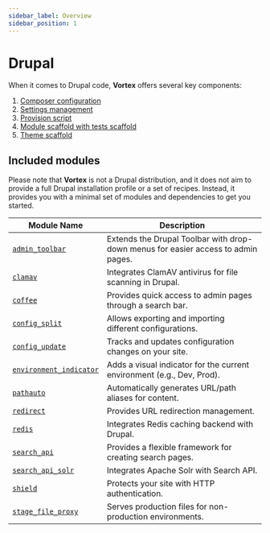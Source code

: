 ```yaml
---
sidebar_label: Overview
sidebar_position: 1
---
```


# Drupal

When it comes to Drupal code, **Vortex** offers several key components:
1. [Composer configuration](composer)
2. [Settings management](settings)
3. [Provision script](provision)
4. [Module scaffold with tests scaffold](module-scaffold)
5. [Theme scaffold](theme-scaffold)

## Included modules

Please note that **Vortex** is not a Drupal distribution, and it does not aim
to provide a full Drupal installation profile or a set of recipes. Instead, it
provides you with a minimal set of modules and dependencies to get you started.


| Module Name                                  | Description                                               |
|----------------------------------------------|-----------------------------------------------------------|
| [`admin_toolbar`](https://www.drupal.org/project/admin_toolbar)           | Extends the Drupal Toolbar with drop-down menus for easier access to admin pages. |
| [`clamav`](https://www.drupal.org/project/clamav)                        | Integrates ClamAV antivirus for file scanning in Drupal.   |
| [`coffee`](https://www.drupal.org/project/coffee)                        | Provides quick access to admin pages through a search bar. |
| [`config_split`](https://www.drupal.org/project/config_split)            | Allows exporting and importing different configurations.   |
| [`config_update`](https://www.drupal.org/project/config_update)          | Tracks and updates configuration changes on your site.     |
| [`environment_indicator`](https://www.drupal.org/project/environment_indicator) | Adds a visual indicator for the current environment (e.g., Dev, Prod). |
| [`pathauto`](https://www.drupal.org/project/pathauto)                    | Automatically generates URL/path aliases for content.      |
| [`redirect`](https://www.drupal.org/project/redirect)                    | Provides URL redirection management.                       |
| [`redis`](https://www.drupal.org/project/redis)                          | Integrates Redis caching backend with Drupal.              |
| [`search_api`](https://www.drupal.org/project/search_api)                | Provides a flexible framework for creating search pages.   |
| [`search_api_solr`](https://www.drupal.org/project/search_api_solr)      | Integrates Apache Solr with Search API.                    |
| [`shield`](https://www.drupal.org/project/shield)                        | Protects your site with HTTP authentication.               |
| [`stage_file_proxy`](https://www.drupal.org/project/stage_file_proxy)    | Serves production files for non-production environments.   |

